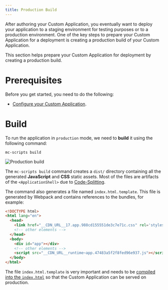```yaml
---
title: Production Build
---
```


After authoring your Custom Application, you eventually want to deploy your application to a staging environment for testing purposes or to a production environment.
One of the key steps to prepare your Custom Application for a deployment is creating a production build of your Custom Application.

This section helps prepare your Custom Application for deployment by creating a production build.

# Prerequisites

Before you get started, you need to do the following:

- [Configure your Custom Application](/development/application-config).

# Build

To run the application in `production` mode, we need to **build** it using the following command:

```console
mc-scripts build
```

![Production build](/images/mc-dev-yarn-build.png)

The `mc-scripts build` command creates a `dist/` directory containing all the generated **JavaScript** and **CSS** static assets. Most of the files are artifacts of the `<ApplicationShell>` due to [Code-Splitting](https://reactjs.org/docs/code-splitting.html).

The command also generates a file named `index.html.template`. This file is generated by Webpack and contains references to the bundles, for example:

```html
<!DOCTYPE html>
<html lang="en">
  <head>
    <link href="__CDN_URL__17.app.988cd155551de3c7e71c.css" rel='stylesheet' type='text/css' /></link>
    <!-- other elements -->
  </head>
  <body>
    <div id="app"></div>
    <!-- other elements -->
    <script src="__CDN_URL__runtime~app.47483a5f2f8fed96e937.js"></script>
  </body>
</html>
```

The file `index.html.template` is very important and needs to be [compiled into the `index.html`](/deployment/compiling-a-custom-application) so that the Custom Application can be served on production.
